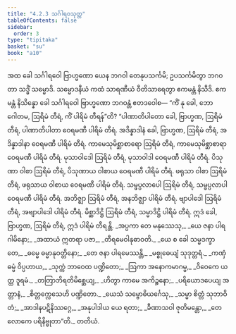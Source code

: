 ```yaml
---
title: "4.2.3 သင်္ဂါရဝသုတ္တ"
tableOfContents: false
sidebar:
  order: 3
type: "tipitaka"
basket: "su"
book: "a10"
---
```



<DynamicBreadcrumb />

<Division number="169" book="a10" e="ch" v="17" p="462">

<Paragraph number="1185" book="a10">
အထ ခေါ သင်္ဂါရဝေါ ဗြာဟ္မဏော ယေန ဘဂဝါ တေနုပသင်္ကမိ; ဥပသင်္ကမိတွာ ဘဂဝတာ သဒ္ဓိံ သမ္မောဒိ. သမ္မောဒနီယံ ကထံ သာရဏီယံ ဝီတိသာရေတွာ ဧကမန္တံ နိသီဒိ. ဧကမန္တံ နိသိန္နော ခေါ သင်္ဂါရဝေါ ဗြာဟ္မဏော ဘဂဝန္တံ ဧတဒဝေါစ—
</Paragraph>

<Paragraph number="1186" book="a10">
“ကိံ နု ခေါ, ဘော ဂေါတမ, ဩရိမံ တီရံ, ကိံ ပါရိမံ တီရန်”တိ? “ပါဏာတိပါတော ခေါ, ဗြာဟ္မဏ, ဩရိမံ တီရံ, ပါဏာတိပါတာ ဝေရမဏီ ပါရိမံ တီရံ. အဒိန္နာဒါနံ ခေါ, ဗြာဟ္မဏ, ဩရိမံ တီရံ, အဒိန္နာဒါနာ ဝေရမဏီ ပါရိမံ တီရံ. ကာမေသုမိစ္ဆာစာရော ဩရိမံ တီရံ, ကာမေသုမိစ္ဆာစာရာ ဝေရမဏီ ပါရိမံ တီရံ. မုသာဝါဒေါ ဩရိမံ တီရံ, မုသာဝါဒါ ဝေရမဏီ ပါရိမံ တီရံ. ပိသုဏာ ဝါစာ ဩရိမံ တီရံ, ပိသုဏာယ ဝါစာယ ဝေရမဏီ ပါရိမံ တီရံ. ဖရုသာ ဝါစာ ဩရိမံ တီရံ, ဖရုသာယ ဝါစာယ ဝေရမဏီ ပါရိမံ တီရံ. သမ္ဖပ္ပလာပေါ ဩရိမံ တီရံ, သမ္ဖပ္ပလာပါ ဝေရမဏီ ပါရိမံ တီရံ. အဘိဇ္ဈာ ဩရိမံ တီရံ, အနဘိဇ္ဈာ ပါရိမံ တီရံ. ဗျာပါဒေါ ဩရိမံ တီရံ, အဗျာပါဒေါ ပါရိမံ တီရံ. မိစ္ဆာဒိဋ္ဌိ ဩရိမံ တီရံ, သမ္မာဒိဋ္ဌိ ပါရိမံ တီရံ. ဣဒံ ခေါ, ဗြာဟ္မဏ, ဩရိမံ တီရံ, ဣဒံ ပါရိမံ တီရန္တိ.
</Paragraph>

<Paragraph number="1187" type="verses" book="a10">
_အပ္ပကာ တေ မနုဿေသု,_  
_ယေ ဇနာ ပါရဂါမိနော;_  
_အထာယံ ဣတရာ ပဇာ,_  
_တီရမေဝါနုဓာဝတိ._  

</Paragraph>

<Paragraph number="1188" type="verses" book="a10">
_ယေ စ ခေါ သမ္မဒက္ခာတေ,_  
_ဓမ္မေ ဓမ္မာနုဝတ္တိနော;_  
_တေ ဇနာ ပါရမေဿန္တိ,_  
_မစ္စုဓေယျံ သုဒုတ္တရံ._  

</Paragraph>

<Paragraph number="1189" type="verses" book="a10">
_ကဏှံ ဓမ္မံ ဝိပ္ပဟာယ,_  
_သုက္ကံ ဘာဝေထ ပဏ္ဍိတော;_  
_ဩကာ အနောကမာဂမ္မ,_  
_ဝိဝေကေ ယတ္ထ ဒူရမံ._  

</Paragraph>

<Paragraph number="1190" type="verses" book="a10">
_တတြာဘိရတိမိစ္ဆေယျ,_  
_ဟိတွာ ကာမေ အကိဉ္စနော;_  
_ပရိယောဒပေယျ အတ္တာနံ,_  
_စိတ္တက္လေသေဟိ ပဏ္ဍိတော._  

</Paragraph>

<Paragraph number="1191" type="verses" book="a10">
_ယေသံ သမ္ဗောဓိယင်္ဂေသု,_  
_သမ္မာ စိတ္တံ သုဘာဝိတံ;_  
_အာဒါနပဋိနိဿဂ္ဂေ,_  
_အနုပါဒါယ ယေ ရတာ;_  
_ခီဏာသဝါ ဇုတိမန္တော,_  
_တေ လောကေ ပရိနိဗ္ဗုတာ”တိ._  


</Paragraph>
</Division>

<Paragraph number="1192" type="center" book="a10">
တတိယံ.
</Paragraph>